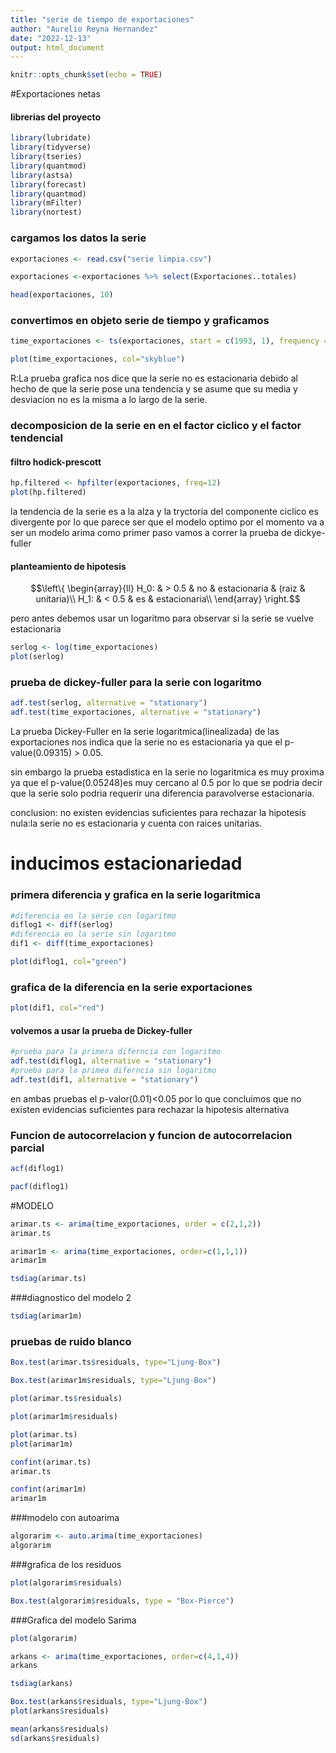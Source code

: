 ```yaml
---
title: "serie de tiempo de exportaciones"
author: "Aurelio Reyna Hernandez"
date: "2022-12-13"
output: html_document
---
```


```r
knitr::opts_chunk$set(echo = TRUE)
```


#Exportaciones netas

#### librerias del proyecto
```r
library(lubridate)
library(tidyverse)
library(tseries)
library(quantmod)
library(astsa)
library(forecast)
library(quantmod)
library(mFilter)
library(nortest)
```

### cargamos los datos la serie 

```r
exportaciones <- read.csv("serie limpia.csv")

exportaciones <-exportaciones %>% select(Exportaciones..totales)

head(exportaciones, 10)
```


### convertimos en objeto serie de tiempo y graficamos

```r
time_exportaciones <- ts(exportaciones, start = c(1993, 1), frequency = 12)

plot(time_exportaciones, col="skyblue")


```

R:La prueba grafica nos dice que la serie no es estacionaria debido al hecho  de que la serie pose una tendencia y se asume que su media y desviacion no es la misma a lo largo de la serie.


### decomposicion de la serie en en el factor ciclico y el factor tendencial

#### filtro hodick-prescott


```r
hp.filtered <- hpfilter(exportaciones, freq=12)
plot(hp.filtered)
```

la tendencia de la serie es a la alza y la tryctoria del componente ciclico es divergente por lo que parece ser que el modelo optimo por el momento va a ser un modelo arima como primer paso vamos a correr la prueba de dickye-fuller 

#### planteamiento de hipotesis 

$$\left\{
\begin{array}{ll}
H_0: &  > 0.5 & no & estacionaria & (raiz & unitaria)\\ 
H_1: & <  0.5 & es & estacionaria\\
\end{array}
\right.$$

pero antes debemos usar un logaritmo para observar si la serie se vuelve estacionaria

```r
serlog <- log(time_exportaciones)
plot(serlog)
```


### prueba de dickey-fuller para la serie con logaritmo 

```r
adf.test(serlog, alternative = "stationary")
adf.test(time_exportaciones, alternative = "stationary")
```


La prueba Dickey-Fuller en la serie logaritmica(linealizada) de las exportaciones nos indica que la serie no es estacionaria ya que el p-value(0.09315) > 0.05.

sin embargo la prueba estadistica en la serie no logaritmica es muy proxima ya que el p-value(0.05248)es muy cercano al 0.5 por lo que se podria decir que la serie solo podria requerir una diferencia paravolverse estacionaria.

conclusion: no existen evidencias suficientes para rechazar la hipotesis nula:la serie no es estacionaria y cuenta con raices unitarias.

# inducimos estacionariedad 

### primera diferencia y grafica en la serie logaritmica
```r
#diferencia en la serie con logaritmo
diflog1 <- diff(serlog)
#diferencia en la serie sin logaritmo
dif1 <- diff(time_exportaciones)

plot(diflog1, col="green")
```


### grafica de la diferencia en la serie exportaciones

```r
plot(dif1, col="red")
```


#### volvemos a usar la prueba de Dickey-fuller

```r
#prueba para la primera diferncia con logaritmo
adf.test(diflog1, alternative = "stationary")
#prueba para la primea diferncia sin logaritmo
adf.test(dif1, alternative = "stationary")
```

en ambas pruebas el p-valor(0.01)<0.05 por lo que concluimos que no existen evidencias suficientes para rechazar la hipotesis alternativa


### Funcion de autocorrelacion y funcion de autocorrelacion parcial 

```r
acf(diflog1)

```




```r
pacf(diflog1)

```



#MODELO


```r
arimar.ts <- arima(time_exportaciones, order = c(2,1,2))
arimar.ts
```


```r
arimar1m <- arima(time_exportaciones, order=c(1,1,1))
arimar1m

```

```r
tsdiag(arimar.ts)
```


###diagnostico del modelo 2


```r
tsdiag(arimar1m)
```




### pruebas de ruido blanco

```r
Box.test(arimar.ts$residuals, type="Ljung-Box")
```



```r
Box.test(arimar1m$residuals, type="Ljung-Box")
```


```r
plot(arimar.ts$residuals)
```

```r
plot(arimar1m$residuals)
```



```r
plot(arimar.ts)
plot(arimar1m)
```






```r
confint(arimar.ts)
arimar.ts
```


```r
confint(arimar1m)
arimar1m
```


###modelo con autoarima 
```r
algorarim <- auto.arima(time_exportaciones)
algorarim
```

###grafica de los residuos
```r
plot(algorarim$residuals)
```


```r
Box.test(algorarim$residuals, type = "Box-Pierce")
```


###Grafica del modelo Sarima

```r
plot(algorarim)
```


```r
arkans <- arima(time_exportaciones, order=c(4,1,4))
arkans
```


```r
tsdiag(arkans)
```


```r
Box.test(arkans$residuals, type="Ljung-Box")
plot(arkans$residuals)
```
```r
mean(arkans$residuals)
sd(arkans$residuals)
```






